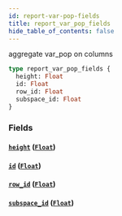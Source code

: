 ```yaml
---
id: report-var-pop-fields
title: report_var_pop_fields
hide_table_of_contents: false
---
```


aggregate var_pop on columns

```graphql
type report_var_pop_fields {
  height: Float
  id: Float
  row_id: Float
  subspace_id: Float
}
```

### Fields

#### [`height`](#) ([`Float`](/07-graphql/scalars/float))

#### [`id`](#) ([`Float`](/07-graphql/scalars/float))

#### [`row_id`](#) ([`Float`](/07-graphql/scalars/float))

#### [`subspace_id`](#) ([`Float`](/07-graphql/scalars/float))
